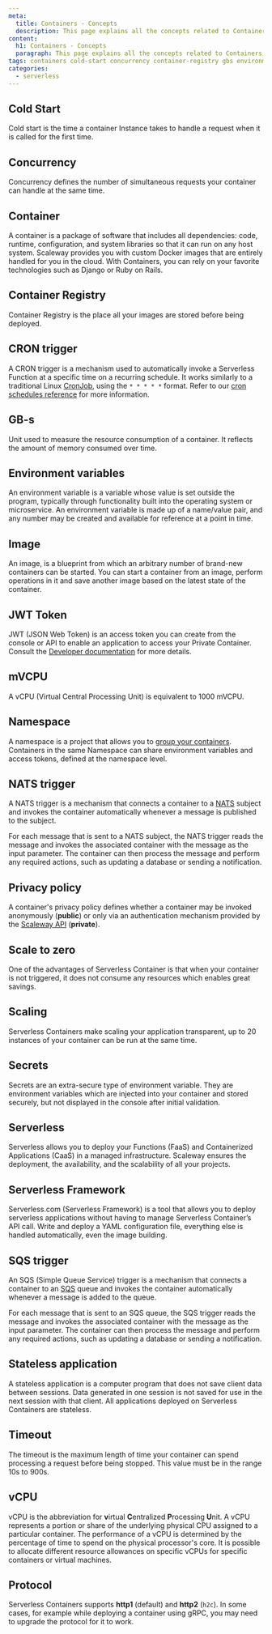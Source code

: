 ```yaml
---
meta:
  title: Containers - Concepts
  description: This page explains all the concepts related to Containers
content:
  h1: Containers - Concepts
  paragraph: This page explains all the concepts related to Containers
tags: containers cold-start concurrency container-registry gbs environment-variables jwt vcpu 
categories:
  - serverless
---
```


<Concept opened>

## Cold Start

Cold start is the time a container Instance takes to handle a request when it is called for the first time.

</Concept>

<Concept opened>

## Concurrency

Concurrency defines the number of simultaneous requests your container can handle at the same time.

</Concept>

<Concept opened>

## Container 

A container is a package of software that includes all dependencies: code, runtime, configuration, and system libraries so that it can run on any host system. Scaleway provides you with custom Docker images that are entirely handled for you in the cloud. With Containers, you can rely on your favorite technologies such as Django or Ruby on Rails.

</Concept>

<Concept opened>

## Container Registry 

Container Registry is the place all your images are stored before being deployed.

</Concept>

<Concept>

## CRON trigger

A CRON trigger is a mechanism used to automatically invoke a Serverless Function at a specific time on a recurring schedule. It works similarly to a traditional Linux [CronJob](https://en.wikipedia.org/wiki/Cron), using the `* * * * *` format. Refer to our [cron schedules reference](/serverless/containers/reference-content/cron-schedules/) for more information.

</Concept>

<Concept>

## GB-s

Unit used to measure the resource consumption of a container. It reflects the amount of memory consumed over time.

</Concept>

<Concept>

## Environment variables

An environment variable is a variable whose value is set outside the program, typically through functionality built into the operating system or microservice. An environment variable is made up of a name/value pair, and any number may be created and available for reference at a point in time.

</Concept>

<Concept>

## Image

An image, is a blueprint from which an arbitrary number of brand-new containers can be started. You can start a container from an image, perform operations in it and save another image based on the latest state of the container.

</Concept>

<Concept>

## JWT Token

JWT (JSON Web Token) is an access token you can create from the console or API to enable an application to access your Private Container. Consult the [Developer documentation](https://www.scaleway.com/en/developers/api/serverless-containers/#path-tokens) for more details.

</Concept>

<Concept>

## mVCPU


A vCPU (Virtual Central Processing Unit) is equivalent to 1000 mVCPU.

</Concept>

<Concept>

## Namespace

A namespace is a project that allows you to [group your containers](/serverless/containers/how-to/create-a-containers-namespace/). Containers in the same Namespace can share environment variables and access tokens, defined at the namespace level.

</Concept>

<Concept>

## NATS trigger

A NATS trigger is a mechanism that connects a container to a [NATS](/serverless/messaging/concepts/#nats) subject and invokes the container automatically whenever a message is published to the subject.

For each message that is sent to a NATS subject, the NATS trigger reads the message and invokes the associated container with the message as the input parameter.
The container can then process the message and perform any required actions, such as updating a database or sending a notification.

</Concept>

<Concept>

## Privacy policy

A container's privacy policy defines whether a container may be invoked anonymously (**public**) or only via an authentication mechanism provided by the [Scaleway API](https://www.scaleway.com/en/developers/api/serverless-containers/#authentication) (**private**). 

</Concept>

<Concept>

## Scale to zero

One of the advantages of Serverless Container is that when your container is not triggered, it does not consume any resources which enables great savings.

</Concept>

<Concept>

## Scaling

Serverless Containers make scaling your application transparent, up to 20 instances of your container can be run at the same time.

</Concept>

<Concept>

## Secrets

Secrets are an extra-secure type of environment variable. They are environment variables which are injected into your container and stored securely, but not displayed in the console after initial validation.

</Concept>

<Concept>

## Serverless

Serverless allows you to deploy your Functions (FaaS) and Containerized Applications (CaaS) in a managed infrastructure. Scaleway ensures the deployment, the availability, and the scalability of all your projects.

</Concept>

<Concept>

## Serverless Framework

Serverless.com (Serverless Framework) is a tool that allows you to deploy serverless applications without having to manage Serverless Container’s API call. Write and deploy a YAML configuration file, everything else is handled automatically, even the image building.

</Concept>

<Concept>

## SQS trigger

An SQS (Simple Queue Service) trigger is a mechanism that connects a container to an [SQS](/serverless/messaging/concepts/#sqs) queue and invokes the container automatically whenever a message is added to the queue.

For each message that is sent to an SQS queue, the SQS trigger reads the message and invokes the associated container with the message as the input parameter.
The container can then process the message and perform any required actions, such as updating a database or sending a notification.

</Concept>

<Concept>

## Stateless application

A stateless application is a computer program that does not save client data between sessions. Data generated in one session is not saved for use in the next session with that client. All applications deployed on Serverless Containers are stateless. 

</Concept>

<Concept>

## Timeout

The timeout is the maximum length of time your container can spend processing a request before being stopped. This value must be in the range 10s to 900s.

</Concept>

<Concept>

## vCPU

vCPU is the abbreviation for **v**irtual **C**entralized **P**rocessing **U**nit. A vCPU represents a portion or share of the underlying physical CPU assigned to a particular container. 
The performance of a vCPU is determined by the percentage of time to spend on the physical processor's core. It is possible to allocate different resource allowances on specific vCPUs for specific containers or virtual machines.
</Concept>

<Concept>

## Protocol

Serverless Containers supports **http1** (default) and **http2** (`h2c`). In some cases, for example while deploying a container using gRPC, you may need to upgrade the protocol for it to work.

</Concept>
